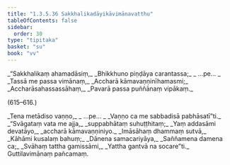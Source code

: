 ```yaml
---
title: "1.3.5.36 Sakkhalikadāyikāvimānavatthu"
tableOfContents: false
sidebar:
  order: 30
type: "tipitaka"
basket: "su"
book: "vv"
---
```



<DynamicBreadcrumb />

<Division number="613" book="vv">

<Paragraph number="452" type="verses" book="vv">
_“Sakkhalikaṃ ahamadāsiṃ,_  
_Bhikkhuno piṇḍāya carantassa;_  
_ …pe… _  

</Paragraph>

</Division>
<Division number="614" book="vv">

<Paragraph number="453" type="verses" book="vv">
_Tassā me passa vimānaṃ,_  
_Accharā kāmavaṇṇinīhamasmi;_  
_Accharāsahassassāhaṃ,_  
_Pavarā passa puññānaṃ vipākaṃ._  


(615–616.)
</Paragraph>

<Paragraph number="454" type="verses" book="vv">
_Tena metādiso vaṇṇo,_  
_ …pe… _  
_Vaṇṇo ca me sabbadisā pabhāsatī”ti._  

</Paragraph>

</Division>
<Division number="617" book="vv">

<Paragraph number="455" type="verses" book="vv">
_“Svāgataṃ vata me ajja,_  
_suppabhātaṃ suhuṭṭhitaṃ;_  
_Yaṃ addasāmi devatāyo,_  
_accharā kāmavaṇṇiniyo._  

</Paragraph>

</Division>
<Division number="618" book="vv">

<Paragraph number="456" type="verses" book="vv">
_Imāsāhaṃ dhammaṃ sutvā,_  
_Kāhāmi kusalaṃ bahuṃ;_  
_Dānena samacariyāya,_  
_Saññamena damena ca;_  
_Svāhaṃ tattha gamissāmi,_  
_Yattha gantvā na socare”ti._  


</Paragraph>
</Division>

<Paragraph number="457" type="center" book="vv">
Guttilavimānaṃ pañcamaṃ.
</Paragraph>